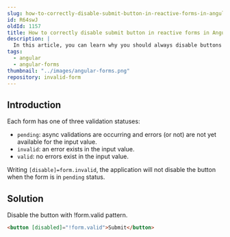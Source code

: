 ```yaml
---
slug: how-to-correctly-disable-submit-button-in-reactive-forms-in-angular
id: R64swJ
oldId: 1157
title: How to correctly disable submit button in reactive forms in Angular
description: |
  In this article, you can learn why you should always disable buttons with !form.valid.
tags:
  - angular
  - angular-forms
thumbnail: "../images/angular-forms.png"
repository: invalid-form
---
```



## Introduction

Each form has one of three validation statuses:

- `pending`: async validations are occurring and errors (or not) are not yet available for the input value.
- `invalid`: an error exists in the input value.
- `valid`: no errors exist in the input value.

Writing `[disable]=form.invalid`, the application will not disable the button when the form is in `pending` status.

## Solution

Disable the button with !form.valid pattern.

```html
<button [disabled]="!form.valid">Submit</button>
```

<Demo height={350} repository="invalid-form" />
